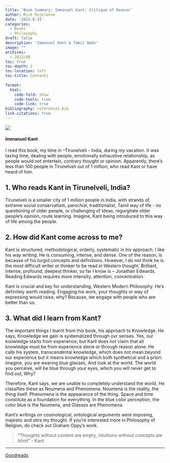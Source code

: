 ```yaml
---
title: 'Book Summary: Immanuel Kant: Critique of Reason'
author: Rick Rejeleene
date: '2015-8-15'
categories:
  - Books 
  - Philosophy
draft: false
description: 'Immanuel Kant & Tamil Nadu'
image: ""
archives:
  - 2022/08
toc: true
toc-depth: 2
toc-location: left
toc-title: Contents
  
format: 
  html: 
    code-fold: show
    code-tools: true
    code-link: true
bibliography: references.bib
link-citations: true
---
```



<img src="https://upload.wikimedia.org/wikipedia/commons/f/f2/Kant_gemaelde_3.jpg"/>

#### Immanuel Kant


I read this book, my time in --Tirunelveli -- India, during my vacation.
It was taxing time, dealing with people, emotionally exhaustive relationship, as people would not entertain, contrary thought or opinion.
Apparently, there's less than 100 people in Tirunelveli out of 1 million, who read Kant or have heard of him.

## 1. Who reads Kant in Tirunelveli, India?

Tirunelveli is a smaller city of 1 million people in India, with strands of, extreme social conservatism, parochial, traditionalist, Tamil way of life - no questioning of older people, or challenging of ideas, regurgitate older people's opinion, route learning. Imagine, Kant being introduced to this way of life among the people.

## 2. How did Kant come across to me?

Kant is structured, methodological, orderly, systematic in his approach.
I like his way writing. He is consuming, intense, and dense.
One of the reason, is because of his turgid concepts and definitions. However, I do not think he is the most difficult writer or thinker to be read in Western thought. Brilliant, intense, profound, deepest thinker, so far I know is -- Jonathan Edwards. Reading Edwards requires more intensity, attention, concentration.

Kant is crucial and key for understanding, Western Modern Philosophy. He's definitely worth reading. Engaging his work, your thoughts or way of expressing would raise, why?
Because, we engage with people who are better than us.

## 3. What did I learn from Kant?

The important things I learnt from this book, his approach to Knowledge. He says, Knowledge we gain is systematized through our senses. Yes, our knowledge starts from experience, but Kant does not claim that all knowledge must be from experience alone or through reason alone. He calls his system, transcendental knowledge, which does not mean beyond our experience but it means knowledge which both synthetical and a priori. Imagine, you are wearing blue glasses, And look at the world. The world you perceive, will be blue through your eyes, which you will never get to find out, Why?

Therefore, Kant says, we are unable to completely understand the world. He classifies these as Noumena and Phenomena. Noumena is the reality, the thing itself. Phenomena is the appearance of the thing. Space and time constitute as a foundation for everything. In the blue color perception, the color blue is the Noumena, and Glasses are Phenomena.

Kant's writings on cosmological, ontological arguments were imposing, majestic and stirs my thought. If you're interested more in Philosophy of Religion, do check out Graham Oppy's work.



> "Thoughts without content are empty, intuitions without concepts are blind" - Kant

----

<a href="https://www.goodreads.com/review/show/1395291093"> Goodreads </a>